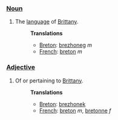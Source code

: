 ===[[Noun]]===
# The [[language]] of [[w:Brittany|Brittany]].
#:'''Translations'''
#:*[[Breton]]: [[brezhoneg]] ''m''
#:*[[French]]: [[breton]] ''m''
===[[Adjective]]===
# Of or pertaining to [[Brittany]].
#:'''Translations'''
#:*[[Breton]]: [[brezhonek]]
#:*[[French]]: [[breton]] ''m'', [[bretonne]] ''f''